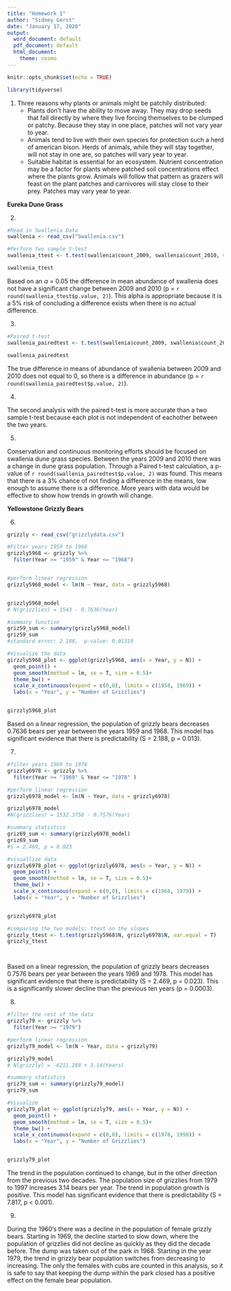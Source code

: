 ```yaml
---
title: "Homework 1"
author: "Sidney Gerst"
date: "January 17, 2020"
output:
  word_document: default
  pdf_document: default
  html_document:
    theme: cosmo
---
```



```r
knitr::opts_chunk$set(echo = TRUE)

library(tidyverse)

```


  1. Three reasons why plants or animals might be patchily distributed:
       + Plants don't have the ability to move away. They may drop seeds that fall directly by where they live forcing themselves to be clumped or patchy. Because they stay in one place, patches will not vary year to year.   
       + Animals tend to live with their own species for protection such a herd of american bison. Herds of animals, while they will stay together, will not stay in one are, so patches will vary year to year. 
       + Suitable habitat is essential for an ecosystem. Nutrient concentration may be a factor for plants where patched soil concentrations effect where the plants grow. Animals will follow that pattern as grazers will feast on the plant patches and carnivores will stay close to their prey. Patches may vary year to year. 

**Eureka Dune Grass**

  2. 
```r

#Read in Swallenia Data
swallenia <- read_csv("Swallenia.csv")

#Perform two sample t-test
swallenia_ttest <- t.test(swallenia$count_2009, swallenia$count_2010, var.equal = TRUE)

swallenia_ttest


```

Based on an $\alpha$ = 0.05 the difference in mean abundance of swallenia does not have a significant change between 2009 and 2010 (p = `r round(swallenia_ttest$p.value, 2)`). This alpha is appropriate because it is a 5% risk of concluding a difference exists when there is no actual difference. 

  3. 
```r

#Paired t-test
swallenia_pairedtest <- t.test(swallenia$count_2009, swallenia$count_2010, paired = TRUE)

swallenia_pairedtest 

```

The true difference in means of abundance of swallenia between 2009 and 2010 does not equal to 0, so there is a difference in abundance (p = `r round(swallenia_pairedtest$p.value, 2)`). 

  4. 

The second analysis with the paired t-test is more accurate than a two sample t-test because each plot is not independent of eachother between the two years.  

  5. 

Conservation and continuous monitoring efforts should be focused on swallenia dune grass species. Between the years 2009 and 2010 there was a change in dune grass population. Through a Paired t-test calculation, a p-value of `r round(swallenia_pairedtest$p.value, 2)` was found. This means that there is a 3% chance of not finding a difference in the means, low enough to assume there is a difference. More years with data would be effective to show how trends in growth will change.       

**Yellowstone Grizzly Bears**
  
  6. 
```r

grizzly <- read_csv("grizzlydata.csv") 

#Filter years 1959 to 1968
grizzly5968 <- grizzly %>%
  filter(Year >= "1959" & Year <= "1968")


#perform linear regression
grizzly5968_model <- lm(N ~ Year, data = grizzly5968)


grizzly5968_model
# N(grizzlies) = 1543 - 0.7636(Year)

#summary function
griz59_sum <- summary(grizzly5968_model)
griz59_sum
#standard error: 2.188,  p-value: 0.01319

#Visualize the data
girzzly5968_plot <- ggplot(grizzly5968, aes(x = Year, y = N)) +
  geom_point() +
  geom_smooth(method = lm, se = T, size = 0.5)+
  theme_bw() +
  scale_x_continuous(expand = c(0,0), limits = c(1958, 1969)) +
  labs(x = "Year", y = "Number of Grizzlies")


girzzly5968_plot

```

Based on a linear regression, the population of grizzly bears decreases 0.7636 bears per year between the years 1959 and 1968. This model has significant evidence that there is predictability (S = 2.188, p = 0.013). 

  7. 
```r

#filter years 1969 to 1978
grizzly6978 <- grizzly %>%
  filter(Year >= "1969" & Year <= "1978" )

#perform linear regression 
grizzly6978_model <- lm(N ~ Year, data = grizzly6978)

grizzly6978_model
#N(grizzlies) = 1532.3758 - 0.7576(Year)

#summary statistics
griz69_sum <- summary(grizzly6978_model)
griz69_sum
#S = 2.469, p = 0.023

#visuallize data
grizzly6978_plot <- ggplot(grizzly6978, aes(x = Year, y = N)) +
  geom_point() +
  geom_smooth(method = lm, se = T, size = 0.5)+
  theme_bw() +
  scale_x_continuous(expand = c(0,0), limits = c(1968, 1979)) +
  labs(x = "Year", y = "Number of Grizzlies")


grizzly6978_plot

#comparing the two models: ttest on the slopes
grizzly_ttest <- t.test(grizzly5968$N, grizzly6978$N, var.equal = T)
grizzly_ttest




```

Based on a linear regression, the population of grizzly bears decreases 0.7576 bears per year between the years 1969 and 1978. This model has significant evidence that there is predictability (S = 2.469, p = 0.023). This is a significantly slower decline than the previous ten years (p = 0.0003).   

  8. 
```r

#filter the rest of the data
grizzly79 <- grizzly %>%
  filter(Year >= "1979")

#perform linear regression
grizzly79_model <- lm(N ~ Year, data = grizzly79)

grizzly79_model
# N(grizzly) = -6211.288 + 3.14(Years)

#summary statistics
griz79_sum <- summary(grizzly79_model)
griz79_sum

#Visualize 
grizzly79_plot <- ggplot(grizzly79, aes(x = Year, y = N)) +
  geom_point() +
  geom_smooth(method = lm, se = T, size = 0.5)+
  theme_bw() +
  scale_x_continuous(expand = c(0,0), limits = c(1978, 1998)) +
  labs(x = "Year", y = "Number of Grizzlies")


grizzly79_plot


```

The trend in the population continued to change, but in the other direction from the previous two decades. The population size of grizzlies from 1979 to 1997 increases 3.14 bears per year. The trend in population growth is positive. This model has significant evidence that there is predictability (S = 7.817, p < 0.001).

  9. 
  
During the 1960's there was a decline in the population of female grizzly bears. Starting in 1969, the decline started to slow down, where the population of grizzlies did not decline as quickly as they did the decade before. The dump was taken out of the park in 1968. Starting in the year 1979, the trend in grizzly bear population switches from decreasing to increasing. The only the females with cubs are counted in this analysis, so it is safe to say that keeping the dump within the park closed has a positive effect on the female bear population. 